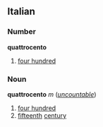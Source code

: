 ==Italian==
===Number===
'''quattrocento'''

#[[four hundred]]

===Noun===
'''quattrocento''' ''m'' (''[[uncountable]]'')

#[[four hundred]]
#[[fifteenth]] [[century]]
